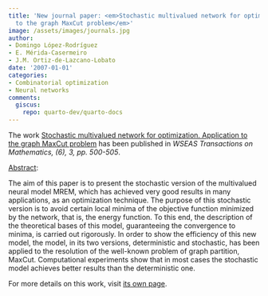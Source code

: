 ```yaml
---
title: 'New journal paper: <em>Stochastic multivalued network for optimization. Application
  to the graph MaxCut problem</em>'
image: /assets/images/journals.jpg
author:
- Domingo López-Rodríguez
- E. Mérida-Casermeiro
- J.M. Ortiz-de-Lazcano-Lobato
date: '2007-01-01'
categories:
- Combinatorial optimization
- Neural networks
comments:
  giscus:
    repo: quarto-dev/quarto-docs
---
```


The work <u>Stochastic multivalued network for optimization. Application to the graph MaxCut problem</u> has been published in <em>WSEAS Transactions on Mathematics, (6), 3, <em>pp. 500-505</em></em>.

<u>Abstract</u>:



The aim of this paper is to present the stochastic version of the multivalued neural model MREM, which has achieved very good results in many applications, as an optimization technique. The purpose of this stochastic version is to avoid certain local minima of the objective function minimized by the network, that is, the energy function. To this end, the description of the theoretical bases of this model, guaranteeing the convergence to minima, is carried out rigorously. In order to show the efficiency of this new model, the model, in its two versions, deterministic and stochastic, has been applied to the resolution of the well-known problem of graph partition, MaxCut. Computational experiments show that in most cases the stochastic model achieves better results than the deterministic one.




For more details on this work, visit <a href='/publications/journals/2007-wseastm'>its own page</a>.
